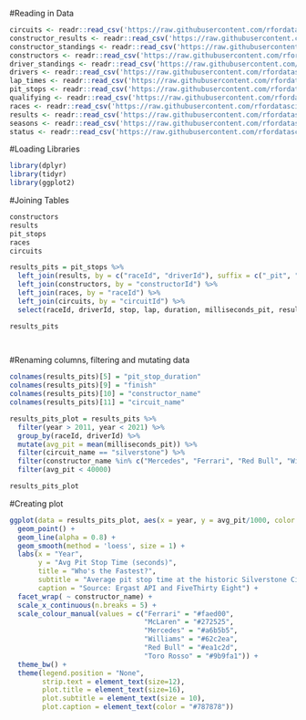 #Reading in Data

```r

circuits <- readr::read_csv('https://raw.githubusercontent.com/rfordatascience/tidytuesday/master/data/2021/2021-09-07/circuits.csv')
constructor_results <- readr::read_csv('https://raw.githubusercontent.com/rfordatascience/tidytuesday/master/data/2021/2021-09-07/constructor_results.csv')
constructor_standings <- readr::read_csv('https://raw.githubusercontent.com/rfordatascience/tidytuesday/master/data/2021/2021-09-07/constructor_standings.csv')
constructors <- readr::read_csv('https://raw.githubusercontent.com/rfordatascience/tidytuesday/master/data/2021/2021-09-07/constructors.csv')
driver_standings <- readr::read_csv('https://raw.githubusercontent.com/rfordatascience/tidytuesday/master/data/2021/2021-09-07/driver_standings.csv')
drivers <- readr::read_csv('https://raw.githubusercontent.com/rfordatascience/tidytuesday/master/data/2021/2021-09-07/drivers.csv')
lap_times <- readr::read_csv('https://raw.githubusercontent.com/rfordatascience/tidytuesday/master/data/2021/2021-09-07/lap_times.csv')
pit_stops <- readr::read_csv('https://raw.githubusercontent.com/rfordatascience/tidytuesday/master/data/2021/2021-09-07/pit_stops.csv')
qualifying <- readr::read_csv('https://raw.githubusercontent.com/rfordatascience/tidytuesday/master/data/2021/2021-09-07/qualifying.csv')
races <- readr::read_csv('https://raw.githubusercontent.com/rfordatascience/tidytuesday/master/data/2021/2021-09-07/races.csv')
results <- readr::read_csv('https://raw.githubusercontent.com/rfordatascience/tidytuesday/master/data/2021/2021-09-07/results.csv')
seasons <- readr::read_csv('https://raw.githubusercontent.com/rfordatascience/tidytuesday/master/data/2021/2021-09-07/seasons.csv')
status <- readr::read_csv('https://raw.githubusercontent.com/rfordatascience/tidytuesday/master/data/2021/2021-09-07/status.csv')

```

#Loading Libraries

```r
library(dplyr)
library(tidyr)
library(ggplot2)

```

#Joining Tables

```r

constructors
results
pit_stops
races
circuits

results_pits = pit_stops %>%
  left_join(results, by = c("raceId", "driverId"), suffix = c("_pit", "_result")) %>%
  left_join(constructors, by = "constructorId") %>%
  left_join(races, by = "raceId") %>%
  left_join(circuits, by = "circuitId") %>%
  select(raceId, driverId, stop, lap, duration, milliseconds_pit, resultId, constructorId, positionOrder, name.x, circuitRef, year)

results_pits

  
```

#Renaming columns, filtering and mutating data


```r
colnames(results_pits)[5] = "pit_stop_duration"
colnames(results_pits)[9] = "finish"
colnames(results_pits)[10] = "constructor_name"
colnames(results_pits)[11] = "circuit_name"

results_pits_plot = results_pits %>%
  filter(year > 2011, year < 2021) %>%
  group_by(raceId, driverId) %>%
  mutate(avg_pit = mean(milliseconds_pit)) %>%
  filter(circuit_name == "silverstone") %>%
  filter(constructor_name %in% c("Mercedes", "Ferrari", "Red Bull", "Williams", "McLaren", "Toro Rosso")) %>%
  filter(avg_pit < 40000)

results_pits_plot
```

#Creating plot

```r
ggplot(data = results_pits_plot, aes(x = year, y = avg_pit/1000, color = constructor_name)) + 
  geom_point() + 
  geom_line(alpha = 0.8) +
  geom_smooth(method = 'loess', size = 1) +
  labs(x = "Year", 
       y = "Avg Pit Stop Time (seconds)", 
       title = "Who's the Fastest?", 
       subtitle = "Average pit stop time at the historic Silverstone Circuit over the past 10 years of F1 races",
       caption = "Source: Ergast API and FiveThirty Eight") +
  facet_wrap( ~ constructor_name) +
  scale_x_continuous(n.breaks = 5) +
  scale_colour_manual(values = c("Ferrari" = "#faed00", 
                                 "McLaren" = "#272525", 
                                 "Mercedes" = "#a6b5b5", 
                                 "Williams" = "#62c2ea", 
                                 "Red Bull" = "#ea1c2d",
                                 "Toro Rosso" = "#9b9fa1")) +
  theme_bw() +
  theme(legend.position = "None", 
        strip.text = element_text(size=12), 
        plot.title = element_text(size=16), 
        plot.subtitle = element_text(size = 10),
        plot.caption = element_text(color = "#787878"))
```







